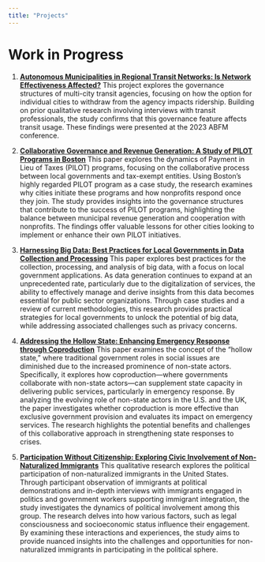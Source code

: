 ---
title: "Projects"
---

# Work in Progress

1.  [**Autonomous Municipalities in Regional Transit Networks: Is Network Effectiveness Affected?**]{.underline} This project explores the governance structures of multi-city transit agencies, focusing on how the option for individual cities to withdraw from the agency impacts ridership. Building on prior qualitative research involving interviews with transit professionals, the study confirms that this governance feature affects transit usage. These findings were presented at the 2023 ABFM conference.

2.  [**Collaborative Governance and Revenue Generation: A Study of PILOT Programs in Boston**]{.underline} This paper explores the dynamics of Payment in Lieu of Taxes (PILOT) programs, focusing on the collaborative process between local governments and tax-exempt entities. Using Boston's highly regarded PILOT program as a case study, the research examines why cities initiate these programs and how nonprofits respond once they join. The study provides insights into the governance structures that contribute to the success of PILOT programs, highlighting the balance between municipal revenue generation and cooperation with nonprofits. The findings offer valuable lessons for other cities looking to implement or enhance their own PILOT initiatives.

3.  [**Harnessing Big Data: Best Practices for Local Governments in Data Collection and Processing**]{.underline} This paper explores best practices for the collection, processing, and analysis of big data, with a focus on local government applications. As data generation continues to expand at an unprecedented rate, particularly due to the digitalization of services, the ability to effectively manage and derive insights from this data becomes essential for public sector organizations. Through case studies and a review of current methodologies, this research provides practical strategies for local governments to unlock the potential of big data, while addressing associated challenges such as privacy concerns.

4.  [**Addressing the Hollow State: Enhancing Emergency Response through Coproduction**]{.underline} This paper examines the concept of the "hollow state," where traditional government roles in social issues are diminished due to the increased prominence of non-state actors. Specifically, it explores how coproduction—where governments collaborate with non-state actors—can supplement state capacity in delivering public services, particularly in emergency response. By analyzing the evolving role of non-state actors in the U.S. and the UK, the paper investigates whether coproduction is more effective than exclusive government provision and evaluates its impact on emergency services. The research highlights the potential benefits and challenges of this collaborative approach in strengthening state responses to crises.

5.  [**Participation Without Citizenship: Exploring Civic Involvement of Non-Naturalized Immigrants**]{.underline} This qualitative research explores the political participation of non-naturalized immigrants in the United States. Through participant observation of immigrants at political demonstrations and in-depth interviews with immigrants engaged in politics and government workers supporting immigrant integration, the study investigates the dynamics of political involvement among this group. The research delves into how various factors, such as legal consciousness and socioeconomic status influence their engagement. By examining these interactions and experiences, the study aims to provide nuanced insights into the challenges and opportunities for non-naturalized immigrants in participating in the political sphere.

```         
```
